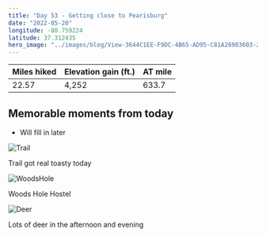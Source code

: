 ```yaml
---
title: "Day 53 - Getting close to Pearisburg"
date: "2022-05-20"
longitude: -80.759224
latitude: 37.312435
hero_image: "../images/blog/View-3644C1EE-F9DC-4B65-AD95-C81A26903603-20220526214025.png"
---
```


| Miles hiked | Elevation gain (ft.) | AT mile |
| ----------- | -------------- | -------- |
| 22.57 | 4,252 | 633.7 |

## Memorable moments from today
- Will fill in later

![Trail](../images/blog/Trail-3644C1EE-F9DC-4B65-AD95-C81A26903603-20220526214230.png)

<figcaption>Trail got real toasty today</figcaption>

![WoodsHole](../images/blog/WoodsHole-3644C1EE-F9DC-4B65-AD95-C81A26903603-20220526214240.png)

<figcaption>Woods Hole Hostel</figcaption>

![Deer](../images/blog/Deer-3644C1EE-F9DC-4B65-AD95-C81A26903603-20220526214252.png)

<figcaption>Lots of deer in the afternoon and evening</figcaption>
